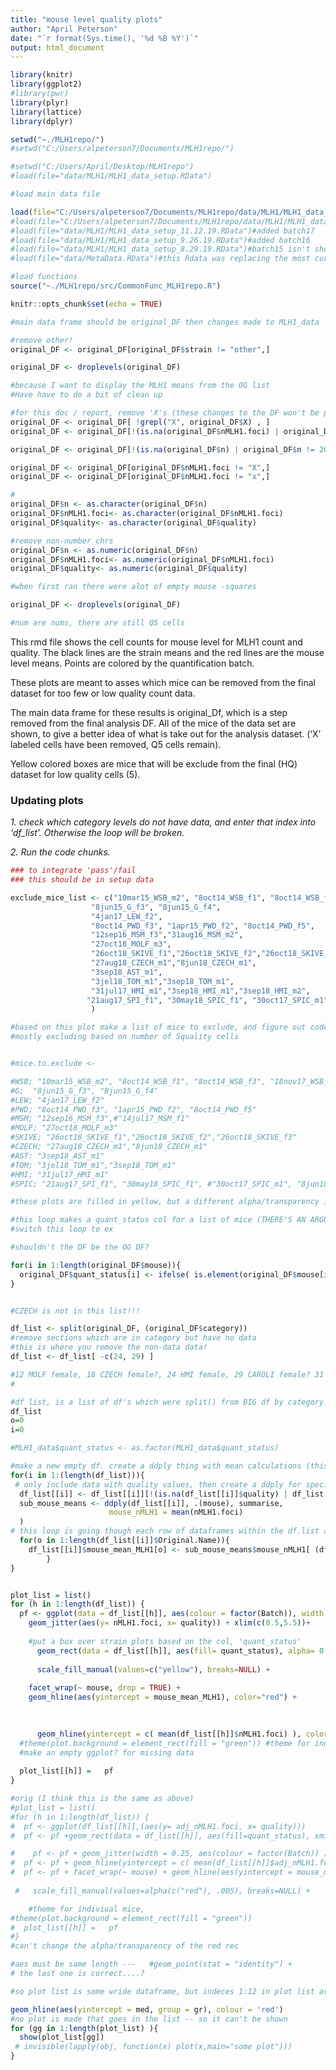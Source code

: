 ```yaml
---
title: "mouse level quality plots"
author: "April Peterson"
date: "`r format(Sys.time(), '%d %B %Y')`"
output: html_document
---
```



```r
library(knitr)
library(ggplot2)
#library(pwr)
library(plyr)
library(lattice)
library(dplyr)

setwd("~./MLH1repo/")
#setwd("C:/Users/alpeterson7/Documents/MLH1repo/")

#setwd("C:/Users/April/Desktop/MLH1repo")
#load(file="data/MLH1/MLH1_data_setup.RData")

#load main data file

load(file="C:/Users/alpeterson7/Documents/MLH1repo/data/MLH1/MLH1_data_setup_1.10.20.RData")#edits to OG.original.DF
#load(file="C:/Users/alpeterson7/Documents/MLH1repo/data/MLH1/MLH1_data_setup_1.5.20.RData")#added batch18
#load(file="data/MLH1/MLH1_data_setup_11.12.19.RData")#added batch17
#load(file="data/MLH1/MLH1_data_setup_9.26.19.RData")#added batch16
#load(file="data/MLH1/MLH1_data_setup_8.29.19.RData")#batch15 isn't showing up
#load(file="data/MetaData.RData")#this Rdata was replacing the most current batch.. agg!

#load functions
source("~./MLH1repo/src/CommonFunc_MLH1repo.R")

knitr::opts_chunk$set(echo = TRUE)

#main data frame should be original_DF then changes made to MLH1_data

#remove other!
original_DF <- original_DF[original_DF$strain != "other",]

original_DF <- droplevels(original_DF)
```


```r
#because I want to display the MLH1 means from the OG list
#Have have to do a bit of clean up

#for this doc / report, remove 'X's (these changes to the DF won't be passed on)
original_DF <- original_DF[ !grepl("X", original_DF$X) , ]
original_DF <- original_DF[!(is.na(original_DF$nMLH1.foci) | original_DF$nMLH1.foci==""), ]

original_DF <- original_DF[!(is.na(original_DF$n) | original_DF$n != 20), ]

original_DF <- original_DF[original_DF$nMLH1.foci != "X",]
original_DF <- original_DF[original_DF$nMLH1.foci != "x",]

#
original_DF$n <- as.character(original_DF$n)
original_DF$nMLH1.foci<- as.character(original_DF$nMLH1.foci)
original_DF$quality<- as.character(original_DF$quality)

#remove non-number chrs
original_DF$n <- as.numeric(original_DF$n)
original_DF$nMLH1.foci<- as.numeric(original_DF$nMLH1.foci)
original_DF$quality<- as.numeric(original_DF$quality)

#when first ran there were alot of empty mouse -squares

original_DF <- droplevels(original_DF)

#num are nums, there are still Q5 cells
```


This rmd file shows the cell counts for mouse level for MLH1 count and quality. The black lines are the strain means and the red lines are the mouse level means. Points are colored by the quantification batch.

These plots are meant to asses which mice can be removed from the final dataset for too few or low quality count data.  

The main data frame for these results is original_Df, which is a step removed from the final analysis DF. All of the mice of the data set are shown, to give a better idea of what is take out for the analysis dataset. ('X' labeled cells have been removed, Q5 cells remain).  

Yellow colored boxes are mice that will be exclude from the final (HQ) dataset for low quality cells (5).




### Updating plots

*1. check which category levels do not have data, and enter that index into 'df_list'. Otherwise the loop will be broken.*

*2. Run the code chunks.*



```r
### to integrate 'pass'/fail
### this should be in setup data

exclude_mice_list <- c("10mar15_WSB_m2", "8oct14_WSB_f1", "8oct14_WSB_f3", "18nov17_WSB_f5",
                  "8jun15_G_f3", "8jun15_G_f4",
                  "4jan17_LEW_f2",
                  "8oct14_PWD_f3", "1apr15_PWD_f2", "8oct14_PWD_f5",
                  "12sep16_MSM_f3","31aug16_MSM_m2",
                  "27oct18_MOLF_m3",
                  "26oct18_SKIVE_f1","26oct18_SKIVE_f2","26oct18_SKIVE_f3",
                  "27aug18_CZECH_m1","8jun18_CZECH_m1",
                  "3sep18_AST_m1",
                  "3jel18_TOM_m1","3sep18_TOM_m1",
                  "31jul17_HMI_m1","3sep18_HMI_m1","3sep18_HMI_m2",
                 "21aug17_SPI_f1", "30may18_SPIC_f1", "30oct17_SPIC_m1", "8jun18_SPIC_m2"
                  )

#based on this plot make a list of mice to exclude, and figure out code to outline in red
#mostly excluding based on number of 5quality cells


#mice.to.exclude <- 

#WSB; "10mar15_WSB_m2", "8oct14_WSB_f1", "8oct14_WSB_f3", "18nov17_WSB_f5",
#G;  "8jun15_G_f3", "8jun15_G_f4"
#LEW; "4jan17_LEW_f2"
#PWD; "8oct14_PWD_f3", "1apr15_PWD_f2", "8oct14_PWD_f5"
#MSM; "12sep16_MSM_f3",#"14jul17_MSM_f1"
#MOLF; "27oct18_MOLF_m3"
#SKIVE; "26oct18_SKIVE_f1","26oct18_SKIVE_f2","26oct18_SKIVE_f3"
#CZECH; "27aug18_CZECH_m1","8jun18_CZECH_m1"
#AST: "3sep18_AST_m1"
#TOM; "3jel18_TOM_m1","3sep18_TOM_m1"
#HMI; "31jul17_HMI_m1"
#SPIC; "21aug17_SPI_f1", "30may18_SPIC_f1", #"30oct17_SPIC_m1", "8jun18_SPIC_m2", 

#these plots are filled in yellow, but a different alpha/transparency is being applied - I don't know why

#this loop makes a quant_status col for a list of mice (THERE'S AN ARGUMENT FOR Drawing a box around the mouse blocks )
#switch this loop to ex

#shouldn't the DF be the OG DF?

for(i in 1:length(original_DF$mouse)){
  original_DF$quant_status[i] <- ifelse( is.element(original_DF$mouse[i], exclude_mice_list), "exclude", NA)
}


#CZECH is not in this list!!!

df_list <- split(original_DF, (original_DF$category))
#remove sections which are in category but have no data
#this is where you remove the non-data data!
df_list <- df_list[ -c(24, 29) ]

#12 MOLF female, 18 CZECH female?, 24 HMI female, 29 CAROLI female? 31 other
#

#df list, is a list of df's which were split() from BIG df by category
df_list 
o=0
i=0

#MLH1_data$quant_status <- as.factor(MLH1_data$quant_status)

#make a new empty df. create a ddply thing with mean calculations (this is like a list for matching up later)
for(i in 1:(length(df_list))){
 # only include data with quality values, then create a ddply for specific sub-df that calqs mean by each mouse
  df_list[[i]] <- df_list[[i]][!(is.na(df_list[[i]]$quality) | df_list[[i]]$quality==""), ]
  sub_mouse_means <- ddply(df_list[[i]], .(mouse), summarise,
                      mouse_nMLH1 = mean(nMLH1.foci)
  )
# this loop is going though each row of dataframes within the df.list and assigning the mouse mean
  for(o in 1:length(df_list[[i]]$Original.Name)){
    df_list[[i]]$mouse_mean_MLH1[o] <- sub_mouse_means$mouse_nMLH1[ (df_list[[i]]$mouse[o] == sub_mouse_means$mouse) ]
        }
}


plot_list = list()
for (h in 1:length(df_list)) {
  pf <- ggplot(data = df_list[[h]], aes(colour = factor(Batch)), width = 0.25)+ 
    geom_jitter(aes(y= nMLH1.foci, x= quality)) + xlim(c(0.5,5.5))+
  
    #put a box over strain plots based on the col, 'quant_status'
      geom_rect(data = df_list[[h]], aes(fill= quant_status), alpha= 0.045, xmin=-100, xmax=100, ymin=-100, ymax=100)+
  
      scale_fill_manual(values=c("yellow"), breaks=NULL) +   
        
    facet_wrap(~ mouse, drop = TRUE) + 
    geom_hline(aes(yintercept = mouse_mean_MLH1), color="red") +
  

  
      geom_hline(yintercept = c( mean(df_list[[h]]$nMLH1.foci) ), color="black" )
  #theme(plot.background = element_rect(fill = "green")) #theme for indiviual mice, 
  #make an empty ggplot? for missing data
  
  plot_list[[h]] =   pf
}

#orig (I think this is the same as above)
#plot_list = list()
#for (h in 1:length(df_list)) {
#  pf <- ggplot(df_list[[h]],(aes(y= adj_nMLH1.foci, x= quality)))
#  pf <- pf +geom_rect(data = df_list[[h]], aes(fill=quant_status), xmin=-100, xmax=100, ymin=-100, ymax=100, alpha=0.005)

#    pf <- pf + geom_jitter(width = 0.25, aes(colour = factor(Batch)) )
#  pf <- pf + geom_hline(yintercept = c( mean(df_list[[h]]$adj_nMLH1.foci) ), color="black" )
#  pf <- pf + facet_wrap(~ mouse) + geom_hline(aes(yintercept = mouse_mean_MLH1), color="red") + 
    
 #   scale_fill_manual(values=alpha(c("red"), .005), breaks=NULL) +

    #theme for indiviual mice, 
#theme(plot.background = element_rect(fill = "green"))
#  plot_list[[h]] =   pf
#}
#can't change the alpha/transparency of the red rec

#aes must be same length ---   #geom_point(stat = "identity") +
# the last one is correct....?

#so plot list is some wride dataframe, but indeces 1:12 in plot list are ggplots
```



```r
geom_hline(aes(yintercept = med, group = gr), colour = 'red')
#no plot is made that goes in the list -- so it can't be shown
for (gg in 1:length(plot_list) ){
  show(plot_list[gg])
 # invisible(lapply(obj, function(x) plot(x,main="some plot")))
}
```


